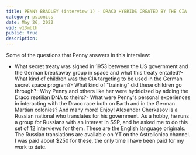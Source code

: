 ```yaml
---
title: PENNY BRADLEY (interview 1) - DRACO HYBRIDS CREATED BY THE CIA
category: psionics
date: May 26, 2022
vid: v13mbth
public: true
description:
---
```

Some of the questions that Penny answers in this interview:
- What secret treaty was signed in 1953 between the US government and the German breakaway group in space and what this treaty entailed?- What kind of children was the CIA targeting to be used in the German secret space program?- What kind of "training" did these children go through?- Why Penny and others like her were hydridized by adding the Draco reptilian DNA to theirs?- What were Penny's personal experiences in interacting with the Draco race both on Earth and in the German Martian colonies?
And many more!
Enjoy!
Alexander Cherkasov is a Russian national who translates for his government. As a hobby, he runs a group for Russians with an interest in SSP, and he asked me to do this set of 12 interviews for them. These are the English language originals. The Russian translations are available on YT on the Astrolionica channel. I was paid about $250 for these, the only time I have been paid for my work to date.

